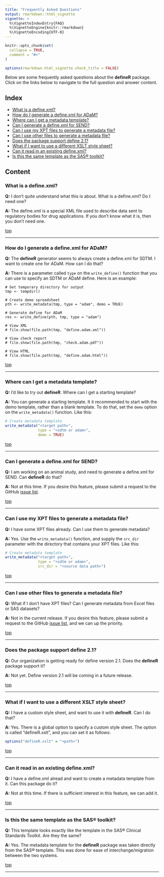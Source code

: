 ```yaml
---
title: "Frequently Asked Questions"
output: rmarkdown::html_vignette
vignette: >
  %\VignetteIndexEntry{FAQ}
  %\VignetteEngine{knitr::rmarkdown}
  %\VignetteEncoding{UTF-8}
---
```


```r
knitr::opts_chunk$set(
  collapse = TRUE,
  comment = "#>"
)

options(rmarkdown.html_vignette.check_title = FALSE)

```

Below are some frequently asked questions about the **defineR** package. Click
on the links below to navigate to the full question and answer content.

## Index{#top}

* [What is a define.xml?](#define)
* [How do I generate a define.xml for ADaM?](#adam)
* [Where can I get a metadata template?](#template)
* [Can I generate a define.xml for SEND?](#send)
* [Can I use my XPT files to generate a metadata file?](#xpt)
* [Can I use other files to generate a metadata file?](#other)
* [Does the package support define 2.1?](#version)
* [What if I want to use a different XSLT style sheet?](#styles)
* [Can it read in an existing define.xml?](#existing)
* [Is this the same template as the SAS® toolkit?](#sas)


## Content

### What is a define.xml? {#define}

**Q:** I don't quite understand what this is about.  What is a define.xml?
Do I need one?

**A:** The define.xml is a special XML file used to describe data
sent to regulatory bodies for drug applications.  If you don't know what it is,
then you don't need one.

[top](#top) 

******

### How do I generate a define.xml for ADaM? {#adam}

**Q:** The **defineR** generator seems to always create a define.xml 
for SDTM.  I want to create one for ADaM.  How can I do that?

**A:** There is a parameter called `type` on the `write_define()` function
that you can use to specify an SDTM or ADaM define. Here is an example:
```
# Get temporary directory for output
tmp <- tempdir()

# Create demo spreadsheet
pth <- write_metadata(tmp, type = "adam", demo = TRUE)

# Generate define for ADaM
res <- write_define(pth, tmp, type = "adam")

# View XML
# file.show(file.path(tmp, "define.adam.xml"))

# View check report
# file.show(file.path(tmp, "check.adam.pdf"))

# View HTML
# file.show(file.path(tmp, "define.adam.html"))

```

[top](#top) 

******

### Where can I get a metadata template? {#template}

**Q:** I'd like to try out **defineR**.  Where can I get a starting template?

**A:** You can generate a starting template. It it recommended to start 
with the demo template, rather than a blank template.  To do that, 
set the `demo` option on the `write_metadata()` function.  Like this:
```r

# Create metadata template
write_metadata("<target path>", 
               type = "<sdtm or adam>", 
               demo = TRUE)

```

[top](#top) 

******

### Can I generate a define.xml for SEND? {#send}

**Q:** I am working on an animal study, and need to generate a define.xml
for SEND.  Can **defineR** do that?

**A:** Not at this time.  If you desire this feature, please submit 
a request to the GitHub [issue list](https://github.com/dbosak01/defineR/issues). 

[top](#top) 

******

### Can I use my XPT files to generate a metadata file? {#xpt}

**Q:** I have some XPT files already.  Can I use them to generate metadata?


**A:** Yes. Use the `write_metadata()` function, and supply the 
`src_dir` parameter with the directory that contains your XPT files.  Like this:
```r

# Create metadata template
write_metadata("<target path>", 
               type = "<sdtm or adam>", 
               src_dir = "<source data path>")

```

[top](#top) 

******

### Can I use other files to generate a metadata file? {#other}

**Q:** What if I don't have XPT files? Can I generate metadata
from Excel files or SAS datasets?

**A:** Not in the current release. If you desire this feature,
please submit a request to the GitHub 
[issue list](https://github.com/dbosak01/defineR/issues), and we can
up the priority.

[top](#top)

****** 

### Does the package support define 2.1? {#version}

**Q:** Our organization is getting ready for define version 2.1.  Does
the **defineR** package support it?

**A:** Not yet. Define
version 2.1 will be coming in a future release.

[top](#top)

****** 

### What if I want to use a different XSLT style sheet? {#styles}

**Q:** I have a custom style sheet, and want to use it with 
**defineR**.  Can I do that?

**A:** Yes.  There is a global option to specify a custom style sheet.
The option is called "defineR.xslt", and you can set it as follows:
```r
options("defineR.xslt" = "<path>")

```

[top](#top)

****** 

### Can it read in an existing define.xml? {#existing}

**Q:** I have a define.xml alread and want to create a 
metadata template from it. Can this package do it?

**A:** Not at this time. If there is sufficient interest in this feature,
we can add it.

[top](#top)

****** 

### Is this the same template as the SAS® toolkit? {#sas}

**Q:** This template looks exactly like the template in
the SAS® Clinical Standards Toolkit.  Are they the same?

**A:** Yes.  The metadata template for the **defineR** package
was taken directly from the SAS® template.  This was done for ease
of interchange/migration between the two systems.  

[top](#top)

****** 
<!--
### Question 2? {#validation}

**Q:** Question here.

**A:** Answer here.

[top](#top)

****** 

### Question 2? {#outputs}

**Q:** Question here.

**A:** Answer here.

[top](#top)

****** 

### Question 2? {#colors}

**Q:** Question here.

**A:** Answer here.

[top](#top)

****** 
-->
<!-- ### Question 2? {#q2} -->

<!-- **Q:** Question here. -->

<!-- **A:** Answer here. -->

<!-- [top](#top) -->

<!-- ****** -->

<!-- ### Question 1? {#q1} -->

<!-- **Q:** Question here. -->


<!-- **A:** Answer here. -->

<!-- [top](#top)  -->

<!-- ****** -->

